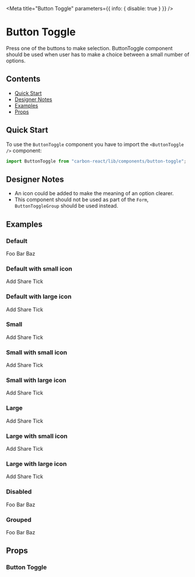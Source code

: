 
<Meta title="Button Toggle" parameters={{ info: { disable: true } }} />

# Button Toggle

Press one of the buttons to make selection. ButtonToggle component should be used when user has to make a choice between a small number of options.

## Contents

- [Quick Start](#quick-start)
- [Designer Notes](#designer-notes)
- [Examples](#examples)
- [Props](#props)

## Quick Start

To use the `ButtonToggle` component you have to import the `<ButtonToggle />` component:

```javascript
import ButtonToggle from "carbon-react/lib/components/button-toggle";
```

## Designer Notes

- An icon could be added to make the meaning of an option clearer.
- This component should not be used as part of the `Form`, `ButtonToggleGroup` should be used instead.

## Examples

### Default

<Preview>
  <Story name="default">
    <div>
      <ButtonToggle name="default" key="foo">
        Foo
      </ButtonToggle>
      <ButtonToggle name="default" key="bar">
        Bar
      </ButtonToggle>
      <ButtonToggle name="default" key="baz">
        Baz
      </ButtonToggle>
    </div>
  </Story>
</Preview>

### Default with small icon

<Preview>
  <Story name="default with small icon">
    <div>
      <ButtonToggle name="sizes" key="foo" buttonIcon="add">
        Add
      </ButtonToggle>
      <ButtonToggle name="sizes" key="bar" buttonIcon="share">
        Share
      </ButtonToggle>
      <ButtonToggle name="sizes" key="baz" buttonIcon="tick">
        Tick
      </ButtonToggle>
    </div>
  </Story>
</Preview>

### Default with large icon

<Preview>
  <Story name="default with large icon">
    <div>
      <ButtonToggle
        name="sizes"
        key="foo"
        buttonIcon="add"
        buttonIconSize="large"
      >
        Add
      </ButtonToggle>
      <ButtonToggle
        name="sizes"
        key="bar"
        buttonIcon="share"
        buttonIconSize="large"
      >
        Share
      </ButtonToggle>
      <ButtonToggle
        name="sizes"
        key="baz"
        buttonIcon="tick"
        buttonIconSize="large"
      >
        Tick
      </ButtonToggle>
    </div>
  </Story>
</Preview>

### Small

<Preview>
  <Story name="small">
    <div>
      <ButtonToggle size="small" name="sizes" key="foo">
        Add
      </ButtonToggle>
      <ButtonToggle size="small" name="sizes" key="bar">
        Share
      </ButtonToggle>
      <ButtonToggle size="small" name="sizes" key="baz">
        Tick
      </ButtonToggle>
    </div>
  </Story>
</Preview>

### Small with small icon

<Preview>
  <Story name="small with small icon">
    <div>
      <ButtonToggle size="small" name="sizes" key="foo" buttonIcon="add">
        Add
      </ButtonToggle>
      <ButtonToggle size="small" name="sizes" key="bar" buttonIcon="share">
        Share
      </ButtonToggle>
      <ButtonToggle size="small" name="sizes" key="baz" buttonIcon="tick">
        Tick
      </ButtonToggle>
    </div>
  </Story>
</Preview>

### Small with large icon

<Preview>
  <Story name="small with large icon">
    <div>
      <ButtonToggle
        size="small"
        name="sizes"
        key="foo"
        buttonIcon="add"
        buttonIconSize="large"
      >
        Add
      </ButtonToggle>
      <ButtonToggle
        size="small"
        name="sizes"
        key="bar"
        buttonIcon="share"
        buttonIconSize="large"
      >
        Share
      </ButtonToggle>
      <ButtonToggle
        size="small"
        name="sizes"
        key="baz"
        buttonIcon="tick"
        buttonIconSize="large"
      >
        Tick
      </ButtonToggle>
    </div>
  </Story>
</Preview>

### Large

<Preview>
  <Story name="large">
    <div>
      <ButtonToggle size="large" name="sizes" key="foo">
        Add
      </ButtonToggle>
      <ButtonToggle size="large" name="sizes" key="bar">
        Share
      </ButtonToggle>
      <ButtonToggle size="large" name="sizes" key="baz">
        Tick
      </ButtonToggle>
    </div>
  </Story>
</Preview>

### Large with small icon

<Preview>
  <Story name="large with small icon">
    <div>
      <ButtonToggle size="large" name="sizes" key="foo" buttonIcon="add">
        Add
      </ButtonToggle>
      <ButtonToggle size="large" name="sizes" key="bar" buttonIcon="share">
        Share
      </ButtonToggle>
      <ButtonToggle size="large" name="sizes" key="baz" buttonIcon="tick">
        Tick
      </ButtonToggle>
    </div>
  </Story>
</Preview>

### Large with large icon

<Preview>
  <Story name="large with large icon">
    <div>
      <ButtonToggle
        size="large"
        name="sizes"
        key="foo"
        buttonIcon="add"
        buttonIconSize="large"
      >
        Add
      </ButtonToggle>
      <ButtonToggle
        size="large"
        name="sizes"
        key="bar"
        buttonIcon="share"
        buttonIconSize="large"
      >
        Share
      </ButtonToggle>
      <ButtonToggle
        size="large"
        name="sizes"
        key="baz"
        buttonIcon="tick"
        buttonIconSize="large"
      >
        Tick
      </ButtonToggle>
    </div>
  </Story>
</Preview>

### Disabled

<Preview>
  <Story name="disabled">
    <div>
      <ButtonToggle name="disabled" key="foo" disabled>
        Foo
      </ButtonToggle>
      <ButtonToggle name="disabled" key="bar" disabled>
        Bar
      </ButtonToggle>
      <ButtonToggle name="disabled" key="baz" disabled>
        Baz
      </ButtonToggle>
    </div>
  </Story>
</Preview>

### Grouped

<Preview>
  <Story name="grouped">
    <div>
      <ButtonToggle name="grouped" key="foo" grouped>
        Foo
      </ButtonToggle>
      <ButtonToggle name="grouped" key="bar" grouped>
        Bar
      </ButtonToggle>
      <ButtonToggle name="grouped" key="baz" grouped>
        Baz
      </ButtonToggle>
    </div>
  </Story>
</Preview>

## Props

### Button Toggle

<Props of={ButtonToggle} />
